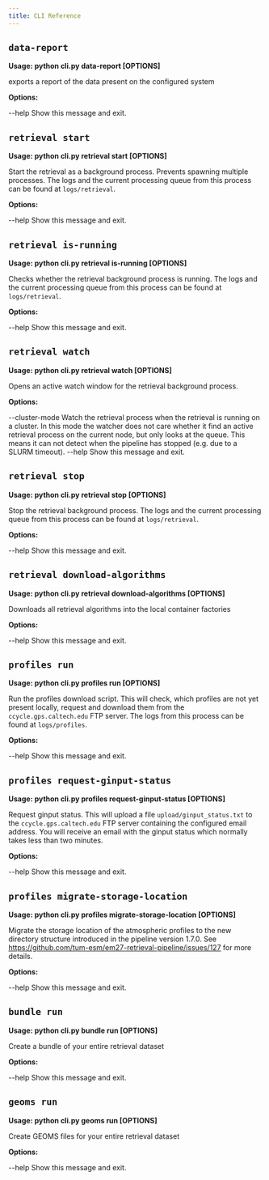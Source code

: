```yaml
---
title: CLI Reference
---
```


## `data-report`

**Usage: python cli.py data-report [OPTIONS]**

exports a report of the data present on the configured system

**Options:**

--help  Show this message and exit.

## `retrieval start`

**Usage: python cli.py retrieval start [OPTIONS]**

Start the retrieval as a background process. Prevents spawning multiple
processes. The logs and the current processing queue from this process can
be found at `logs/retrieval`.

**Options:**

--help  Show this message and exit.

## `retrieval is-running`

**Usage: python cli.py retrieval is-running [OPTIONS]**

Checks whether the retrieval background process is running. The logs and the
current processing queue from this process can be found at `logs/retrieval`.

**Options:**

--help  Show this message and exit.

## `retrieval watch`

**Usage: python cli.py retrieval watch [OPTIONS]**

Opens an active watch window for the retrieval background process.

**Options:**

--cluster-mode  Watch the retrieval process when the retrieval is running on
                a cluster. In this mode the watcher does not care whether it
                find an active retrieval process on the current node, but
                only looks at the queue. This means it can not detect when
                the pipeline has stopped (e.g. due to a SLURM timeout).
--help          Show this message and exit.

## `retrieval stop`

**Usage: python cli.py retrieval stop [OPTIONS]**

Stop the retrieval background process. The logs and the current processing
queue from this process can be found at `logs/retrieval`.

**Options:**

--help  Show this message and exit.

## `retrieval download-algorithms`

**Usage: python cli.py retrieval download-algorithms [OPTIONS]**

Downloads all retrieval algorithms into the local container factories

**Options:**

--help  Show this message and exit.

## `profiles run`

**Usage: python cli.py profiles run [OPTIONS]**

Run the profiles download script. This will check, which profiles are not
yet present locally, request and download them from the
`ccycle.gps.caltech.edu` FTP server. The logs from this process can be found
at `logs/profiles`.

**Options:**

--help  Show this message and exit.

## `profiles request-ginput-status`

**Usage: python cli.py profiles request-ginput-status [OPTIONS]**

Request ginput status. This will upload a file `upload/ginput_status.txt` to
the `ccycle.gps.caltech.edu` FTP server containing the configured email
address. You will receive an email with the ginput status which normally
takes less than two minutes.

**Options:**

--help  Show this message and exit.

## `profiles migrate-storage-location`

**Usage: python cli.py profiles migrate-storage-location [OPTIONS]**

Migrate the storage location of the atmospheric profiles to the new
directory structure introduced in the pipeline version 1.7.0. See
https://github.com/tum-esm/em27-retrieval-pipeline/issues/127 for more
details.

**Options:**

--help  Show this message and exit.

## `bundle run`

**Usage: python cli.py bundle run [OPTIONS]**

Create a bundle of your entire retrieval dataset

**Options:**

--help  Show this message and exit.

## `geoms run`

**Usage: python cli.py geoms run [OPTIONS]**

Create GEOMS files for your entire retrieval dataset

**Options:**

--help  Show this message and exit.

